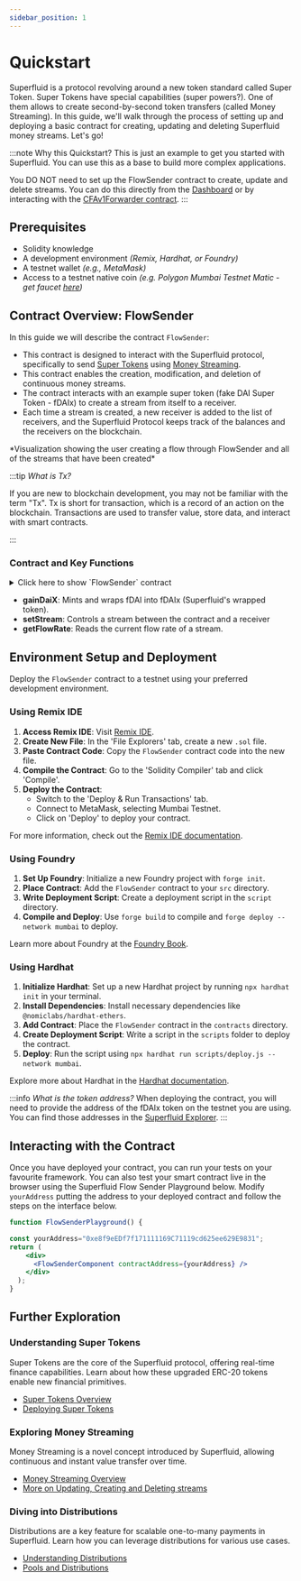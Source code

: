 ```yaml
---
sidebar_position: 1
---
```




# Quickstart

<MotomoComponent/>

Superfluid is a protocol revolving around a new token standard called Super Token. Super Tokens have special capabilities (super powers?).
One of them allows to create second-by-second token transfers (called Money Streaming).
In this guide, we'll walk through the process of setting up and deploying a basic contract for creating, updating and deleting Superfluid money streams. Let's go!

:::note Why this Quickstart?
This is just an example to get you started with Superfluid. You can use this as a base to build more complex applications.

You DO NOT need to set up the FlowSender contract to create, update and delete streams. You can do this directly from the [Dashboard](https://app.superfluid.finance/) or by interacting with the [CFAv1Forwarder contract](https://docs.superfluid.finance/docs/technical-reference/CFAv1Forwarder).
:::

## Prerequisites

- Solidity knowledge
- A development environment *(Remix, Hardhat, or Foundry)*
- A testnet wallet *(e.g., MetaMask)*
- Access to a testnet native coin *(e.g. Polygon Mumbai Testnet Matic - get faucet [here](https://faucet.matic.network/))*


## Contract Overview: FlowSender

In this guide we will describe the contract `FlowSender`:
- This contract is designed to interact with the Superfluid protocol, specifically to send [Super Tokens](/docs/protocol/super-tokens/overview.mdx) using [Money Streaming](/docs/protocol/money-streaming/overview.mdx).
- This contract enables the creation, modification, and deletion of continuous money streams.
- The contract interacts with an example super token (fake DAI Super Token - fDAIx) to create a stream from itself to a receiver.
- Each time a stream is created, a new receiver is added to the list of receivers, and the Superfluid Protocol keeps track of the balances and the receivers on the blockchain.

<div style={{ display: 'flex', justifyContent: 'center' }}>
<FlowSenderVis/>
</div>
<div style={{ display: 'flex', justifyContent: 'center' }}>
    <p>*Visualization showing the user creating a flow through FlowSender and all of the streams that have been created*</p>
</div>

:::tip *What is Tx?* 

If you are new to blockchain development, you may not be familiar with the term "Tx". Tx is short for transaction, which is a record of an action on the blockchain. Transactions are used to transfer value, store data, and interact with smart contracts.

:::

### Contract and Key Functions

<div>
<details>
<summary>Click here to show `FlowSender` contract</summary>
<p>

```solidity
//SPDX-License-Identifier: MIT
pragma solidity ^0.8.23;

import "@openzeppelin/contracts/token/ERC20/IERC20.sol";
import { ISuperfluid, ISuperToken } from "@superfluid-finance/ethereum-contracts/contracts/interfaces/superfluid/ISuperfluid.sol";
import { SuperTokenV1Library } from "@superfluid-finance/ethereum-contracts/contracts/apps/SuperTokenV1Library.sol";

interface IFakeDAI is IERC20 {
    function mint(address account, uint256 amount) external;
}

contract FlowSender {
    using SuperTokenV1Library for ISuperToken;

    mapping (address => bool) public accountList;
    ISuperToken public daix;

    // fDAIx address on Polygon Mumbai = 0x5D8B4C2554aeB7e86F387B4d6c00Ac33499Ed01f
    constructor(ISuperToken _daix) {
        daix = _daix;
    }

    /// @dev Mints 10,000 fDAI to this contract and wraps it all into fDAIx
    function gainDaiX() external {

        // Get address of fDAI by getting underlying token address from DAIx token
        IFakeDAI fdai = IFakeDAI( daix.getUnderlyingToken() );

        // Mint 10,000 fDAI
        fdai.mint(address(this), 10000e18);

        // Approve fDAIx contract to spend fDAI
        fdai.approve(address(daix), 20000e18);

        // Wrap the fDAI into fDAIx
        daix.upgrade(10000e18);
    }

    /// @dev controls a stream with the given flowrate between this contract and the desired receiver
    function setStream(address receiver, int96 flowRate) external {
        daix.flow(receiver, flowRate);
    }

    /// @dev get flow rate between this contract and the given receiver
    function getFlowRate(address receiver) external view returns (int96 flowRate) {
        return daix.getFlowRate(address(this), receiver);
    }
}
```

</p>
</details>
</div>

- **gainDaiX**: Mints and wraps fDAI into fDAIx (Superfluid's wrapped token).
- **setStream**: Controls a stream between the contract and a receiver
- **getFlowRate**: Reads the current flow rate of a stream.

## Environment Setup and Deployment

Deploy the `FlowSender` contract to a testnet using your preferred development environment.

<Tabs>
  <TabItem value="remix" label="Remix IDE" default>

### Using Remix IDE

1. **Access Remix IDE**: Visit [Remix IDE](https://remix.ethereum.org/).
2. **Create New File**: In the 'File Explorers' tab, create a new `.sol` file.
3. **Paste Contract Code**: Copy the `FlowSender` contract code into the new file.
4. **Compile the Contract**: Go to the 'Solidity Compiler' tab and click 'Compile'.
5. **Deploy the Contract**: 
    - Switch to the 'Deploy & Run Transactions' tab.
    - Connect to MetaMask, selecting Mumbai Testnet.
    - Click on 'Deploy' to deploy your contract.

For more information, check out the [Remix IDE documentation](https://remix-ide.readthedocs.io/en/latest/).

  </TabItem>
  <TabItem value="foundry" label="Foundry">

### Using Foundry

1. **Set Up Foundry**: Initialize a new Foundry project with `forge init`.
2. **Place Contract**: Add the `FlowSender` contract to your `src` directory.
3. **Write Deployment Script**: Create a deployment script in the `script` directory.
4. **Compile and Deploy**: Use `forge build` to compile and `forge deploy --network mumbai` to deploy.

Learn more about Foundry at the [Foundry Book](https://book.getfoundry.sh).

  </TabItem>
  <TabItem value="hardhat" label="Hardhat">

### Using Hardhat

1. **Initialize Hardhat**: Set up a new Hardhat project by running `npx hardhat init` in your terminal.
2. **Install Dependencies**: Install necessary dependencies like `@nomiclabs/hardhat-ethers`.
3. **Add Contract**: Place the `FlowSender` contract in the `contracts` directory.
4. **Create Deployment Script**: Write a script in the `scripts` folder to deploy the contract.
5. **Deploy**: Run the script using `npx hardhat run scripts/deploy.js --network mumbai`.

Explore more about Hardhat in the [Hardhat documentation](https://hardhat.org/getting-started/).

  </TabItem>
</Tabs>

:::info *What is the token address?*
When deploying the contract, you will need to provide the address of the fDAIx token on the testnet you are using.
You can find those addresses in the [Superfluid Explorer](https://explorer.superfluid.finance/goerli/supertokens).
:::

## Interacting with the Contract

Once you have deployed your contract, you can run your tests on your favourite framework. You can also test your smart contract live in the browser using the Superfluid Flow Sender Playground below. Modify `yourAddress` putting the address to your deployed contract and follow the steps on the interface below.

```jsx live
function FlowSenderPlayground() {

const yourAddress="0xe8f9eEDf7f171111169C71119cd625ee629E9831";
return (
    <div>
      <FlowSenderComponent contractAddress={yourAddress} />
    </div>
  );
}
```

## Further Exploration

### Understanding Super Tokens

Super Tokens are the core of the Superfluid protocol, offering real-time finance capabilities. Learn about how these upgraded ERC-20 tokens enable new financial primitives.

- [Super Tokens Overview](/docs/protocol/super-tokens/overview.mdx)
- [Deploying Super Tokens](docs/category/deploy-a-super-token)

### Exploring Money Streaming

Money Streaming is a novel concept introduced by Superfluid, allowing continuous and instant value transfer over time.

- [Money Streaming Overview](/docs/protocol/money-streaming/overview.mdx)
- [More on Updating, Creating and Deleting streams](/docs/protocol/money-streaming/guides/create-update-delete-flow.mdx)

### Diving into Distributions

Distributions are a key feature for scalable one-to-many payments in Superfluid. Learn how you can leverage distributions for various use cases.

- [Understanding Distributions](/docs/protocol/distributions/overview.mdx)
- [Pools and Distributions](/docs/protocol/distributions/guides/pools.mdx)
